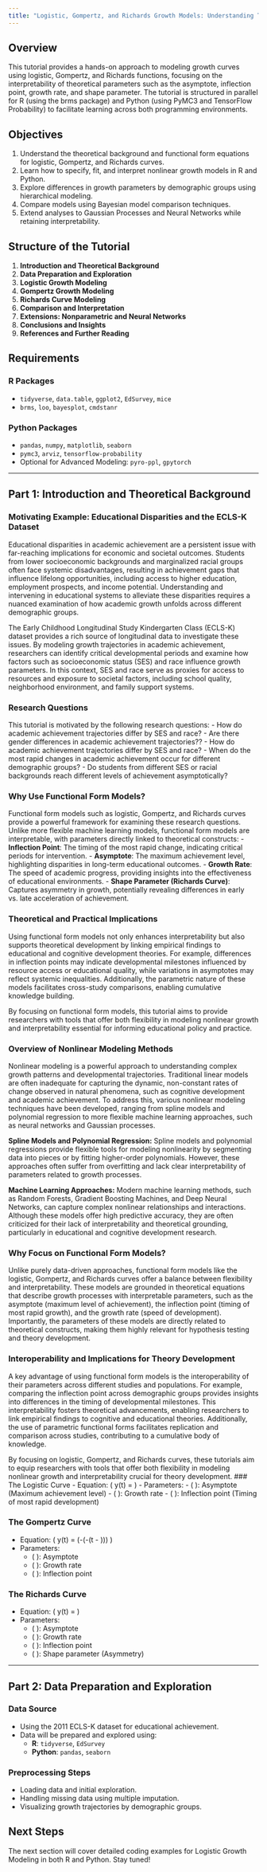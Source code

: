 ```yaml
---
title: "Logistic, Gompertz, and Richards Growth Models: Understanding Theoretical Parameters"
---
```


## Overview
This tutorial provides a hands-on approach to modeling growth curves using logistic, Gompertz, and Richards functions, focusing on the interpretability of theoretical parameters such as the asymptote, inflection point, growth rate, and shape parameter. The tutorial is structured in parallel for R (using the brms package) and Python (using PyMC3 and TensorFlow Probability) to facilitate learning across both programming environments.

## Objectives
1. Understand the theoretical background and functional form equations for logistic, Gompertz, and Richards curves.
2. Learn how to specify, fit, and interpret nonlinear growth models in R and Python.
3. Explore differences in growth parameters by demographic groups using hierarchical modeling.
4. Compare models using Bayesian model comparison techniques.
5. Extend analyses to Gaussian Processes and Neural Networks while retaining interpretability.

## Structure of the Tutorial
1. **Introduction and Theoretical Background**
2. **Data Preparation and Exploration**
3. **Logistic Growth Modeling**
4. **Gompertz Growth Modeling**
5. **Richards Curve Modeling**
6. **Comparison and Interpretation**
7. **Extensions: Nonparametric and Neural Networks**
8. **Conclusions and Insights**
9. **References and Further Reading**

## Requirements
### R Packages
- `tidyverse`, `data.table`, `ggplot2`, `EdSurvey`, `mice`
- `brms`, `loo`, `bayesplot`, `cmdstanr`

### Python Packages
- `pandas`, `numpy`, `matplotlib`, `seaborn`
- `pymc3`, `arviz`, `tensorflow-probability`
- Optional for Advanced Modeling: `pyro-ppl`, `gpytorch`

---

## Part 1: Introduction and Theoretical Background

### Motivating Example: Educational Disparities and the ECLS-K Dataset
Educational disparities in academic achievement are a persistent issue with far-reaching implications for economic and societal outcomes. Students from lower socioeconomic backgrounds and marginalized racial groups often face systemic disadvantages, resulting in achievement gaps that influence lifelong opportunities, including access to higher education, employment prospects, and income potential. Understanding and intervening in educational systems to alleviate these disparities requires a nuanced examination of how academic growth unfolds across different demographic groups.

The Early Childhood Longitudinal Study Kindergarten Class (ECLS-K) dataset provides a rich source of longitudinal data to investigate these issues. By modeling growth trajectories in academic achievement, researchers can identify critical developmental periods and examine how factors such as socioeconomic status (SES) and race influence growth parameters. In this context, SES and race serve as proxies for access to resources and exposure to societal factors, including school quality, neighborhood environment, and family support systems.

### Research Questions
This tutorial is motivated by the following research questions:
- How do academic achievement trajectories differ by SES and race?
- Are there gender differences in academic achievement trajectories??
- How do academic achievement trajectories differ by SES and race?
- When do the most rapid changes in academic achievement occur for different demographic groups?
- Do students from different SES or racial backgrounds reach different levels of achievement asymptotically?

### Why Use Functional Form Models?
Functional form models such as logistic, Gompertz, and Richards curves provide a powerful framework for examining these research questions. Unlike more flexible machine learning models, functional form models are interpretable, with parameters directly linked to theoretical constructs:
- **Inflection Point**: The timing of the most rapid change, indicating critical periods for intervention.
- **Asymptote**: The maximum achievement level, highlighting disparities in long-term educational outcomes.
- **Growth Rate**: The speed of academic progress, providing insights into the effectiveness of educational environments.
- **Shape Parameter (Richards Curve)**: Captures asymmetry in growth, potentially revealing differences in early vs. late acceleration of achievement.

### Theoretical and Practical Implications
Using functional form models not only enhances interpretability but also supports theoretical development by linking empirical findings to educational and cognitive development theories. For example, differences in inflection points may indicate developmental milestones influenced by resource access or educational quality, while variations in asymptotes may reflect systemic inequalities. Additionally, the parametric nature of these models facilitates cross-study comparisons, enabling cumulative knowledge building.

By focusing on functional form models, this tutorial aims to provide researchers with tools that offer both flexibility in modeling nonlinear growth and interpretability essential for informing educational policy and practice.

### Overview of Nonlinear Modeling Methods
Nonlinear modeling is a powerful approach to understanding complex growth patterns and developmental trajectories. Traditional linear models are often inadequate for capturing the dynamic, non-constant rates of change observed in natural phenomena, such as cognitive development and academic achievement. To address this, various nonlinear modeling techniques have been developed, ranging from spline models and polynomial regression to more flexible machine learning approaches, such as neural networks and Gaussian processes.

**Spline Models and Polynomial Regression:** Spline models and polynomial regressions provide flexible tools for modeling nonlinearity by segmenting data into pieces or by fitting higher-order polynomials. However, these approaches often suffer from overfitting and lack clear interpretability of parameters related to growth processes.

**Machine Learning Approaches:** Modern machine learning methods, such as Random Forests, Gradient Boosting Machines, and Deep Neural Networks, can capture complex nonlinear relationships and interactions. Although these models offer high predictive accuracy, they are often criticized for their lack of interpretability and theoretical grounding, particularly in educational and cognitive development research.

### Why Focus on Functional Form Models?
Unlike purely data-driven approaches, functional form models like the logistic, Gompertz, and Richards curves offer a balance between flexibility and interpretability. These models are grounded in theoretical equations that describe growth processes with interpretable parameters, such as the asymptote (maximum level of achievement), the inflection point (timing of most rapid growth), and the growth rate (speed of development). Importantly, the parameters of these models are directly related to theoretical constructs, making them highly relevant for hypothesis testing and theory development.

### Interoperability and Implications for Theory Development
A key advantage of using functional form models is the interoperability of their parameters across different studies and populations. For example, comparing the inflection point across demographic groups provides insights into differences in the timing of developmental milestones. This interpretability fosters theoretical advancements, enabling researchers to link empirical findings to cognitive and educational theories. Additionally, the use of parametric functional forms facilitates replication and comparison across studies, contributing to a cumulative body of knowledge.

By focusing on logistic, Gompertz, and Richards curves, these tutorials aim to equip researchers with tools that offer both flexibility in modeling nonlinear growth and interpretability crucial for theory development.
### The Logistic Curve
- Equation: \( y(t) = \frac{\alpha}{1 + \exp(-\beta (t - \gamma))} \)
- Parameters:
  - \( \alpha \): Asymptote (Maximum achievement level)
  - \( \beta \): Growth rate
  - \( \gamma \): Inflection point (Timing of most rapid development)

### The Gompertz Curve
- Equation: \( y(t) = \alpha \exp(-\exp(-\beta (t - \gamma))) \)
- Parameters:
  - \( \alpha \): Asymptote
  - \( \beta \): Growth rate
  - \( \gamma \): Inflection point

### The Richards Curve
- Equation: \( y(t) = \frac{\alpha}{(1 + \delta \exp(-\beta (t - \gamma)))^{\frac{1}{\delta}}} \)
- Parameters:
  - \( \alpha \): Asymptote
  - \( \beta \): Growth rate
  - \( \gamma \): Inflection point
  - \( \delta \): Shape parameter (Asymmetry)

---

## Part 2: Data Preparation and Exploration
### Data Source
- Using the 2011 ECLS-K dataset for educational achievement.
- Data will be prepared and explored using:
  - **R**: `tidyverse`, `EdSurvey`
  - **Python**: `pandas`, `seaborn`

### Preprocessing Steps
- Loading data and initial exploration.
- Handling missing data using multiple imputation.
- Visualizing growth trajectories by demographic groups.

## Next Steps
The next section will cover detailed coding examples for Logistic Growth Modeling in both R and Python. Stay tuned!

